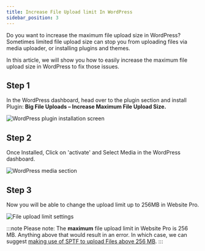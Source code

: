```yaml
---
title: Increase File Upload limit In WordPress
sidebar_position: 3
---
```


Do you want to increase the maximum file upload size in WordPress? Sometimes limited file upload size can stop you from uploading files via media uploader, or installing plugins and themes.

In this article, we will show you how to easily increase the maximum file upload size in WordPress to fix those issues.

## Step 1

In the WordPress dashboard, head over to the plugin section and install Plugin: **Big File Uploads – Increase Maximum File Upload Size.**

![WordPress plugin installation screen](/img/wordpress/wp-file-upload-plugin.jpg)

## Step 2

Once Installed, Click on 'activate' and Select Media in the WordPress dashboard.

![WordPress media section](/img/wordpress/wp-media-section.jpg)

## Step 3

Now you will be able to change the upload limit up to 256MB in Website Pro.

![File upload limit settings](/img/wordpress/wp-upload-limit-settings.jpg)

:::note
Please note: The **maximum** file upload limit in Website Pro is 256 MB. Anything above that would result in an error. In which case, we can suggest [making use of SPTF to upload Files above 256 MB](/vendasta-products/vendasta-products-website/vendasta-products-website-faqs/uploading-large-files-with-sptf).
:::